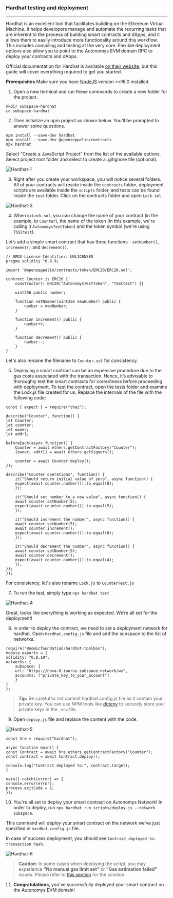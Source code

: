 ### Hardhat testing and deployment
---
Hardhat is an excellent tool that facilitates building on the Ethereum Virtual Machine. It helps developers manage and automate the recurring tasks that are inherent to the process of building smart contracts and dApps, and it allows them to easily introduce more functionality around this workflow. This includes compiling and testing at the very core. Flexible deployment options also allow you to point to the Autonomys EVM domain RPC to deploy your contracts and dApps.

Official documentation for Hardhat is available [on their website](https://hardhat.org/docs), but this guide will cover everything required to get you started.

**Prerequisites**
Make sure you have [NodeJS](https://nodejs.org/en) version >=16.0 installed.

1. Open a new terminal and run these commands to create a new folder for the project. 

```
mkdir subspace-hardhat
cd subspace-hardhat
```

2. Then initialize an npm project as shown below. You'll be prompted to answer some questions.

```
npm install --save-dev hardhat
npm install --save-dev @openzeppelin/contracts
npx hardhat
```

Select "Create a JavaScript Project" from the list of the available options. Select project root folder and select to create a .gitignore file (optional). 

![Hardhat-1](/developers/Hardhat-1.png)

3. Right after you create your workspace, you will notice several folders. All of your contracts will reside inside the `contracts` folder, deployment scripts are available inside the `scripts` folder, and tests can be found inside the `test` folder. Click on the contracts folder and open `Lock.sol`.

![Hardhat-3](/developers/Hardhat-3.png)

4. When in `Lock.sol`, you can change the name of your contract (in the example, to `Counter`), the name of the token (in this example, we're calling it `AutonomysTestToken`) and the token symbol (we're using `TSSCtest`).

Let’s add a simple smart contract that has three functions - `setNumber()`, `increment()` and `decrement()`.

```
// SPDX-License-Identifier: UNLICENSED
pragma solidity ^0.8.9;

import '@openzeppelin/contracts/token/ERC20/ERC20.sol';

contract Counter is ERC20 {
    constructor() ERC20("AutonomysTestToken", "TSSCtest") {}

    uint256 public number;

    function setNumber(uint256 newNumber) public {
        number = newNumber;
    }

    function increment() public {
        number++;
    }

    function decrement() public {
        number--;
    }
}
```

Let's also rename the filename to `Counter.sol` for consistency. 


5. Deploying a smart contract can be an expensive procedure due to the gas costs associated with the transaction. Hence, it’s advisable to thoroughly test the smart contracts for correctness before proceeding with deployment. To test the contract, open the tests folder and examine the Lock.js file created for us. Replace the internals of the file with the following code:

```
const { expect } = require("chai");

describe("Counter", function() {
let Counter;
let counter;
let owner;
let addr1;

beforeEach(async function() {
    Counter = await ethers.getContractFactory("Counter");
    [owner, addr1] = await ethers.getSigners();

    counter = await Counter.deploy();
});

describe("Counter operations", function() {
    it("Should return initial value of zero", async function() {
    expect(await counter.number()).to.equal(0);
    });

    it("Should set number to a new value", async function() {
    await counter.setNumber(5);
    expect(await counter.number()).to.equal(5);
    });

    it("Should increment the number", async function() {
    await counter.setNumber(5);
    await counter.increment();
    expect(await counter.number()).to.equal(6);
    });

    it("Should decrement the number", async function() {
    await counter.setNumber(5);
    await counter.decrement();
    expect(await counter.number()).to.equal(4);
    });
});
});
```

For consistency, let's also rename `Lock.js` to `CounterTest.js`

7. To run the test, simply type `npx hardhat test`

 ![Hardhat-4](/developers/Hardhat-4.png)

Great, looks like everything is working as expected. We’re all set for the deployment!

8. In order to deploy the contract, we need to set a deployment network for hardhat. 
Open `hardhat.config.js` file and add the subspace to the list of networks. 

```
require("@nomicfoundation/hardhat-toolbox");
module.exports = {
solidity: "0.8.19",
networks: {
    subspace: {
    url: "https://nova-0.taurus.subspace.network/ws",
    accounts: ["private_key_to_your_account"]
    }
}
};
```

> **Tip:** Be careful to not commit hardhat.config.js file as it contain your private key. You can use NPM tools like [dotenv](https://www.npmjs.com/package/dotenv) to securely store your private keys in the `.env` file.

9. Open `deploy.js` file and replace the content with the code. 

![Hardhat-5](/developers/Hardhat-5.png)

```
const hre = require("hardhat");

async function main() {
const Contract = await hre.ethers.getContractFactory("Counter");
const contract = await Contract.deploy();

console.log("Contract deployed to:", contract.target);
}

main().catch((error) => {
console.error(error);
process.exitCode = 1;
});
```

10. You're all set to deploy your smart contract on Autonomys Network!
In order to deploy, run `npx hardhat run scripts/deploy.js --network subspace`. 

This command will deploy your smart contract on the network we've just specified in `hardhat.config.js` file. 

In case of success deployment, you should see `Contract deployed to: transaction hash`.  

![Hardhat-6](/developers/Hardhat-6.png)

> **Caution:** In some cases when deploying the script, you may experience **"No manual gas limit set"** or **"Gas estimation failed"** issues. Please refer to [this section](/develop/auto-evm/introduction#gas-estimation-issue) for the solution. 

11. **Congratulations**, you've successfully deployed your smart contract on the Autonomys EVM domain!
